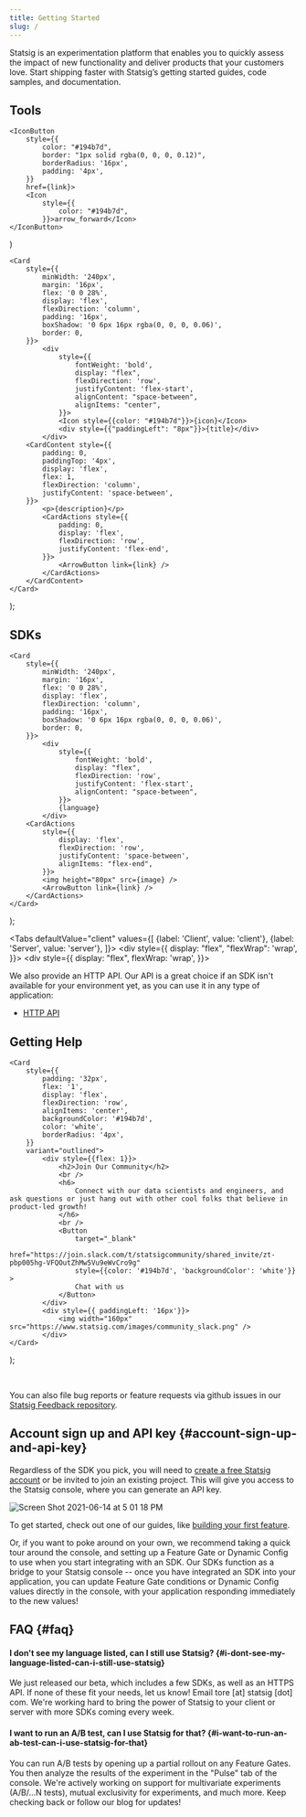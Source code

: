 ```yaml
---
title: Getting Started
slug: /
---
```




Statsig is an experimentation platform that enables you to quickly assess the impact of new functionality and deliver products that your customers love. Start shipping faster with Statsig’s getting started guides, code samples, and documentation. 

## Tools

    <IconButton
        style={{
            color: "#194b7d",
            border: "1px solid rgba(0, 0, 0, 0.12)",
            borderRadius: '16px',
            padding: '4px',
        }}
        href={link}>
        <Icon
            style={{
                color: "#194b7d",
            }}>arrow_forward</Icon>
    </IconButton>
)

    <Card
        style={{
            minWidth: '240px',
            margin: '16px',
            flex: '0 0 28%',
            display: 'flex',
            flexDirection: 'column',
            padding: '16px',
            boxShadow: '0 6px 16px rgba(0, 0, 0, 0.06)',
            border: 0,
        }}>
            <div
                style={{
                    fontWeight: 'bold',
                    display: "flex",
                    flexDirection: 'row',
                    justifyContent: 'flex-start',
                    alignContent: "space-between",
                    alignItems: "center",
                }}>
                <Icon style={{color: "#194b7d"}}>{icon}</Icon>
                <div style={{"paddingLeft": "8px"}}>{title}</div>
            </div>
        <CardContent style={{
            padding: 0,
            paddingTop: '4px',
            display: 'flex',
            flex: 1,
            flexDirection: 'column',
            justifyContent: 'space-between',
        }}>
            <p>{description}</p>
            <CardActions style={{
                padding: 0,
                display: 'flex',
                flexDirection: 'row',
                justifyContent: 'flex-end',
            }}>
                <ArrowButton link={link} />
            </CardActions>
        </CardContent>
    </Card>
);

<div style={{
    display: 'flex',
    flexWrap: 'wrap',
}}>
    <OutlinedCard
        title="Feature Gates"
        icon="tune"
        description="Control access to new functionality and automatically measure how it’s performing with an A/B test before you ship"
        link="https://docs.statsig.com/console/featureGates/introduction">
    </OutlinedCard>
    <OutlinedCard
        title="Dynamic Configs"
        icon="dns"
        description="Dynamically configure user experience with configuration parameters instead of hard-coded constants"
        link="https://docs.statsig.com/console/dynamicConfig">
    </OutlinedCard>
    <OutlinedCard
        title="Segments"
        icon="donut_small"
        description="Define a reusable set of rules to target a group of users"
        link="https://docs.statsig.com/console/segments">
    </OutlinedCard>
    <OutlinedCard
        title="Experiments+"
        icon="science"
        description="Run sophisticated experiments with multiple variants (A/B/n tests) or mutual exclusion"
        link="https://docs.statsig.com/console/experimentsPlus">
    </OutlinedCard>
    <OutlinedCard
        title="Autotune"
        icon="model_training"
        description="Automatically optimize for a single metric by testing a number of variants"
        link="https://docs.statsig.com/console/autotune">
    </OutlinedCard>
    <OutlinedCard
        title="Metrics"
        icon="speed"
        description="View metrics automatically derived from all gate checks and events logged with Statsig"
        link="https://docs.statsig.com/console/metrics">
    </OutlinedCard>
    <OutlinedCard
        title="Users"
        icon="people"
        description="View users exposed to all gate checks and events logged with Statsig"
        link="https://docs.statsig.com/console/users">
    </OutlinedCard>
    <OutlinedCard
        title="Pulse"
        icon="assessment"
        description="View how your experiments impact your metrics"
        link="https://docs.statsig.com/console/pulse">
    </OutlinedCard>
    <OutlinedCard
        title="Ultrasound"
        icon="donut_small"
        description="View all experiments that have impacted a metric"
        link="https://docs.statsig.com/console/ultrasound">
    </OutlinedCard>
    <OutlinedCard
        title="Holdouts"
        icon="flaky"
        description="Measure the cumulative impact of all features shipped over a period of time"
        link="https://docs.statsig.com/console/holdouts">
    </OutlinedCard>
</div>

## SDKs

    <Card
        style={{
            minWidth: '240px',
            margin: '16px',
            flex: '0 0 28%',
            display: 'flex',
            flexDirection: 'column',
            padding: '16px',
            boxShadow: '0 6px 16px rgba(0, 0, 0, 0.06)',
            border: 0,
        }}>
            <div
                style={{
                    fontWeight: 'bold',
                    display: "flex",
                    flexDirection: 'row',
                    justifyContent: 'flex-start',
                    alignContent: "space-between",
                }}>
                {language}
            </div>
        <CardActions
            style={{
                display: 'flex',
                flexDirection: 'row',
                justifyContent: 'space-between',
                alignItems: "flex-end",
            }}>
            <img height="80px" src={image} />
            <ArrowButton link={link} />
        </CardActions>
    </Card>
);

<Tabs
  defaultValue="client"
  values={[
    {label: 'Client', value: 'client'},
    {label: 'Server', value: 'server'},
  ]}>
  <TabItem value="client">
    <div style={{
        display: "flex",
        "flexWrap": 'wrap',
    }}>
        <SDKCard
            language="Javascript"
            image="https://www.statsig.com/images/sdks/sdk_js.png"
            link="https://docs.statsig.com/client/jsClientSDK">
        </SDKCard>
        <SDKCard
            language="React"
            image="https://www.statsig.com/images/sdks/sdk_react.png"
            link="https://docs.statsig.com/client/reactSDK">
        </SDKCard>
        <SDKCard
            language="React Native"
            image="https://www.statsig.com/images/sdks/sdk_rn.png"
            link="https://docs.statsig.com/client/reactNativeSDK">
        </SDKCard>
        <SDKCard
            language="Expo"
            image="https://www.statsig.com/images/sdks/sdk_expo.png"
            link="https://docs.statsig.com/client/reactNativeExpoSDK">
        </SDKCard>
        <SDKCard
            language="iOS"
            image="https://www.statsig.com/images/sdks/sdk_swift.png"
            link="https://docs.statsig.com/client/iosClientSDK">
        </SDKCard>
        <SDKCard
            language="Android"
            image="https://www.statsig.com/images/sdks/sdk_android.png"
            link="https://docs.statsig.com/client/androidClientSDK">
        </SDKCard>
        <SDKCard
            language=".NET"
            image="https://www.statsig.com/images/sdks/sdk_dotnet.png"
            link="https://docs.statsig.com/client/dotnetSDK">
        </SDKCard>
    </div>
  </TabItem>
  <TabItem value="server">
    <div style={{
        display: "flex",
        flexWrap: 'wrap',
    }}>
        <SDKCard
            language="Node js"
            image="https://www.statsig.com/images/sdks/sdk_node.png"
            link="https://docs.statsig.com/server/nodejsServerSDK">
        </SDKCard>
        <SDKCard
            language="Java/Kotlin"
            image="https://www.statsig.com/images/sdks/sdk_java.png"
            link="https://docs.statsig.com/server/javaSdk">
        </SDKCard>
        <SDKCard
            language="Ruby"
            image="https://www.statsig.com/images/sdks/sdk_ruby.png"
            link="https://docs.statsig.com/server/rubySDK">
        </SDKCard>
        <SDKCard
            language=".NET"
            image="https://www.statsig.com/images/sdks/sdk_dotnet_server.png"
            link="https://docs.statsig.com/server/dotnetSDK">
        </SDKCard>
        <SDKCard
            language="Go"
            image="https://latest.www.statsig.com/images/sdks/sdk_golang.png"
            link="https://docs.statsig.com/server/golangSDK">
        </SDKCard>
    </div>
  </TabItem>
</Tabs>

We also provide an HTTP API. Our API is a great choice if an SDK isn't
available for your environment yet, as you can use it in any type of
application:

- [HTTP API](/http-api)

## Getting Help 

    <Card
        style={{
            padding: '32px',
            flex: '1',
            display: 'flex',
            flexDirection: 'row',
            alignItems: 'center',
            backgroundColor: '#194b7d',
            color: 'white',
            borderRadius: '4px',
        }}
        variant="outlined">
            <div style={{flex: 1}}>
                <h2>Join Our Community</h2>
                <br />
                <h6>
                    Connect with our data scientists and engineers, and ask questions or just hang out with other cool folks that believe in product-led growth!
                </h6>
                <br />
                <Button
                    target="_blank"
                    href="https://join.slack.com/t/statsigcommunity/shared_invite/zt-pbp005hg-VFQOutZhMw5Vu9eWvCro9g"
                    style={{color: '#194b7d', 'backgroundColor': 'white'}} >
                    Chat with us
                </Button>
            </div>
            <div style={{ paddingLeft: '16px'}}>
                <img width="160px" src="https://www.statsig.com/images/community_slack.png" />
            </div>
    </Card>
);

<SlackCard />

<br />

You can also file bug reports or feature requests via github issues in our [Statsig Feedback repository](https://github.com/statsig-io/statsig-feedback/issues).



## Account sign up and API key {#account-sign-up-and-api-key}

Regardless of the SDK you pick, you will need to [create a free Statsig
account](https://console.statsig.com/sign_up) or be invited to join an existing
project. This will give you access to the Statsig console, where you can
generate an API key.

![Screen Shot 2021-06-14 at 5 01 18 PM](https://user-images.githubusercontent.com/82126616/121973468-26ec2080-cd32-11eb-9e39-e48b42b656d4.png)

To get started, check out one of our guides, like [building your first feature](/guides/first-feature).

Or, if you want to poke around on your own, we recommend taking a quick tour around the console, and setting
up a Feature Gate or Dynamic Config to use when you start integrating with an SDK. Our
SDKs function as a bridge to your Statsig console -- once you have integrated an
SDK into your application, you can update Feature Gate conditions or Dynamic
Config values directly in the console, with your application responding
immediately to the new values!

## FAQ {#faq}

#### I don't see my language listed, can I still use Statsig? {#i-dont-see-my-language-listed-can-i-still-use-statsig}

We just released our beta, which includes a few SDKs, as well as an HTTPS API.
If none of these fit your needs, let us know! Email tore [at] statsig [dot]
com. We're working hard to bring the power of Statsig to your client or server
with more SDKs coming every week.

#### I want to run an A/B test, can I use Statsig for that? {#i-want-to-run-an-ab-test-can-i-use-statsig-for-that}

You can run A/B tests by opening up a partial rollout on any Feature Gates.
You then analyze the results of the experiment in the "Pulse" tab of the console.
We're actively working on support for multivariate experiments (A/B/...N tests), mutual exclusivity for experiments, and much more.
Keep checking back or follow our blog for updates!
